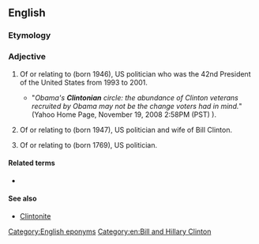 ==English==

===Etymology===
{{suffix|en|Clinton|ian}}

===Adjective===
{{en-adj}}

# {{lb|en|US politics}} Of or relating to {{w|Bill Clinton}} (born 1946), US politician who was the 42nd President of the United States from 1993 to 2001.
#* "''Obama's '''Clintonian''' circle: the abundance of Clinton veterans recruited by Obama may not be the change voters had in mind.''" (Yahoo Home Page, November 19, 2008 2:58PM (PST) ).
# {{lb|en|US politics}} Of or relating to {{w|Hillary Clinton}} (born 1947), US politician and wife of Bill Clinton.
# {{lb|en|US politics}} Of or relating to {{w|DeWitt Clinton}} (born 1769), US politician.

====Related terms====
* {{l|en|Clintonesque}}

====See also====
* [[Clintonite]]

[[Category:English eponyms]]
[[Category:en:Bill and Hillary Clinton‎]]